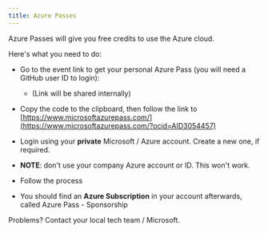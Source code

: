 ```yaml
---
title: Azure Passes
---
```



<PageDescription>
Azure Passes will give you free credits to use the Azure cloud.
</PageDescription>

Here's what you need to do:

- Go to the event link to get your personal Azure Pass (you will need a GitHub user ID to login):
  - (Link will be shared internally)


- Copy the code to the clipboard, then follow the link to [https://www.microsoftazurepass.com/](https://www.microsoftazurepass.com/?ocid=AID3054457) 
- Login using your **private** Microsoft / Azure account. Create a new one, if required.
- __NOTE__: don't use your company Azure account or ID. This won't work.
- Follow the process
- You should find an __Azure Subscription__ in your account afterwards, called <span>Azure Pass - Sponsorship</span>

Problems? Contact your local tech team / Microsoft.



